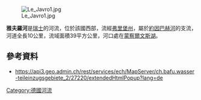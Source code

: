 {{Coord|46.62077|N|7.15060|E|display=title}}
[[Image:Le_Javro1.jpg|right]]

'''雅夫羅河'''是[[瑞士|瑞士]]的河流，位於該國西部，流經[[弗里堡州|弗里堡州]]，屬於[[約因巴赫河|約因巴赫河]]的支流，河道全長10公里，流域面積39平方公里，河口處在[[蒙察爾文斯湖|蒙察爾文斯湖]]。

==參考資料==
* https://api3.geo.admin.ch/rest/services/ech/MapServer/ch.bafu.wasser-teileinzugsgebiete_2/27220/extendedHtmlPopup?lang=de {{Wayback|url=https://api3.geo.admin.ch/rest/services/ech/MapServer/ch.bafu.wasser-teileinzugsgebiete_2/27220/extendedHtmlPopup?lang=de |date=20160913074230 }}

{{Germany-geo-stub}}
[[Category:德國河流|Category:德國河流]]